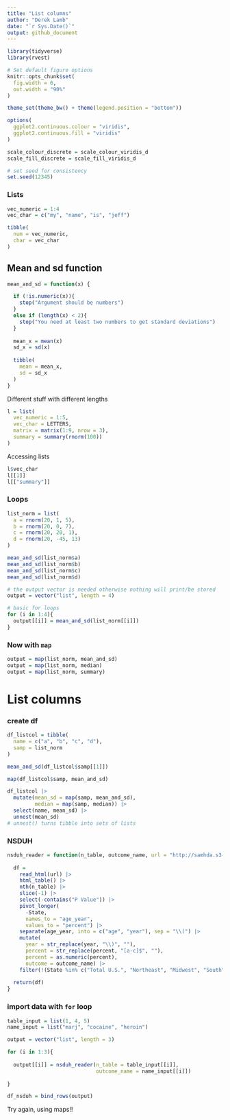 ```yaml
---
title: "List columns"
author: "Derek Lamb"
date: "`r Sys.Date()`"
output: github_document
---
```


```r
library(tidyverse)
library(rvest)

# Set default figure options
knitr::opts_chunk$set(
  fig.width = 6,
  out.width = "90%"
)

theme_set(theme_bw() + theme(legend.position = "bottom"))

options(
  ggplot2.continuous.colour = "viridis",
  ggplot2.continuous.fill = "viridis"
)

scale_colour_discrete = scale_colour_viridis_d
scale_fill_discrete = scale_fill_viridis_d

# set seed for consistency
set.seed(12345)
```

### Lists
```r
vec_numeric = 1:4
vec_char = c("my", "name", "is", "jeff")

tibble(
  num = vec_numeric,
  char = vec_char
)


```

## Mean and sd function
```r
mean_and_sd = function(x) {

  if (!is.numeric(x)){
    stop("Argument should be numbers")
  }
  else if (length(x) < 2){
    stop("You need at least two numbers to get standard deviations")
  }
  
  mean_x = mean(x)
  sd_x = sd(x)
  
  tibble(
    mean = mean_x,
    sd = sd_x
  )
}
```

Different stuff with different lengths

```r
l = list(
  vec_numeric = 1:5,
  vec_char = LETTERS,
  matrix = matrix(1:9, nrow = 3),
  summary = summary(rnorm(100))
)
```

Accessing lists
```r
l$vec_char
l[[1]]
l[["summary"]]
```

### Loops

```r
list_norm = list(
  a = rnorm(20, 1, 5),
  b = rnorm(20, 0, 7),
  c = rnorm(20, 20, 1),
  d = rnorm(20, -45, 13)
)
```

```r
mean_and_sd(list_norm$a)
mean_and_sd(list_norm$b)
mean_and_sd(list_norm$c)
mean_and_sd(list_norm$d)
```

```r
# the output vector is needed otherwise nothing will print/be stored
output = vector("list", length = 4)

# basic for loops
for (i in 1:4){
  output[[i]] = mean_and_sd(list_norm[[i]])
}
```

### Now with `map`
```r
output = map(list_norm, mean_and_sd)
output = map(list_norm, median)
output = map(list_norm, summary)
```


# List columns
### create df

```r
df_listcol = tibble(
  name = c("a", "b", "c", "d"),
  samp = list_norm
)

```

```r
mean_and_sd(df_listcol$samp[[1]])

map(df_listcol$samp, mean_and_sd)

df_listcol |> 
  mutate(mean_sd = map(samp, mean_and_sd),
         median = map(samp, median)) |> 
  select(name, mean_sd) |> 
  unnest(mean_sd)
# unnest() turns tibble into sets of lists
```

### NSDUH
```r
nsduh_reader = function(n_table, outcome_name, url = "http://samhda.s3-us-gov-west-1.amazonaws.com/s3fs-public/field-uploads/2k15StateFiles/NSDUHsaeShortTermCHG2015.htm") {
  
  df = 
    read_html(url) |> 
    html_table() |> 
    nth(n_table) |>
    slice(-1) |> 
    select(-contains("P Value")) |>
    pivot_longer(
      -State,
      names_to = "age_year", 
      values_to = "percent") |>
    separate(age_year, into = c("age", "year"), sep = "\\(") |>
    mutate(
      year = str_replace(year, "\\)", ""),
      percent = str_replace(percent, "[a-c]$", ""),
      percent = as.numeric(percent),
      outcome = outcome_name) |>
    filter(!(State %in% c("Total U.S.", "Northeast", "Midwest", "South", "West")))
  
  return(df)
}
```

### import data with `for` loop

```r
table_input = list(1, 4, 5)
name_input = list("marj", "cocaine", "heroin")

output = vector("list", length = 3)

for (i in 1:3){
  
  output[[i]] = nsduh_reader(n_table = table_input[[i]], 
                             outcome_name = name_input[[i]])
  
}

df_nsduh = bind_rows(output)
```

Try again, using maps!!
```r

```


